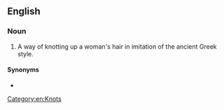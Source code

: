 ==English==

===Noun===
{{en-noun}}

# A way of knotting up a woman's hair in imitation of the ancient Greek style.

====Synonyms====
* {{l|en|Psyche knot}}

[[Category:en:Knots]]
{{C|en|Ancient Greece}}